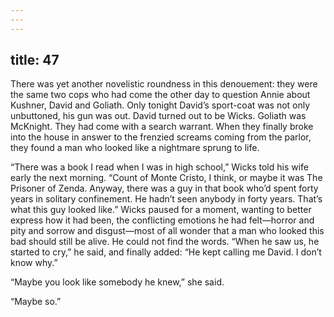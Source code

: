 ```yaml
---
---
---
```

title: 47
---




There was yet another novelistic roundness in this denouement: they were the same two cops who had come the other day to question Annie about Kushner, David and Goliath. Only tonight David’s sport-coat was not only unbuttoned, his gun was out. David turned out to be Wicks. Goliath was McKnight. They had come with a search warrant. When they finally broke into the house in answer to the frenzied screams coming from the parlor, they found a man who looked like a nightmare sprung to life.

“There was a book I read when I was in high school,” Wicks told his wife early the next morning. “Count of Monte Cristo, I think, or maybe it was The Prisoner of Zenda. Anyway, there was a guy in that book who’d spent forty years in solitary confinement. He hadn’t seen anybody in forty years. That’s what this guy looked like.” Wicks paused for a moment, wanting to better express how it had been, the conflicting emotions he had felt—horror and pity and sorrow and disgust—most of all wonder that a man who looked this bad should still be alive. He could not find the words. “When he saw us, he started to cry,” he said, and finally added: “He kept calling me David. I don’t know why.”

“Maybe you look like somebody he knew,” she said.

“Maybe so.”